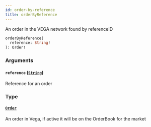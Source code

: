 ```yaml
---
id: order-by-reference
title: orderByReference
---
```



An order in the VEGA network found by referenceID

```graphql
orderByReference(
  reference: String!
): Order!
```


### Arguments

#### `reference` ([`String`](/docs/mainnet/graphql/scalars/string))

Reference for an order


### Type

#### [`Order`](/docs/mainnet/graphql/objects/order) 

An order in Vega, if active it will be on the OrderBook for the market




